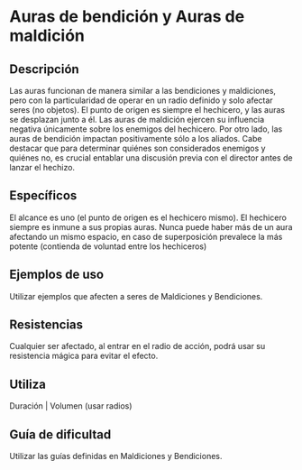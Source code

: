 # Auras de bendición y Auras de maldición

## Descripción

Las auras funcionan de manera similar a las bendiciones y maldiciones, pero con la particularidad de operar en un radio definido y solo afectar seres (no objetos). El punto de origen es siempre el hechicero, y las auras se desplazan junto a él.
Las auras de maldición ejercen su influencia negativa únicamente sobre los enemigos del hechicero. Por otro lado, las auras de bendición impactan positivamente sólo a los aliados. Cabe destacar que para determinar quiénes son considerados enemigos y quiénes no, es crucial entablar una discusión previa con el director antes de lanzar el hechizo.

## Específicos

El alcance es uno (el punto de origen es el hechicero mismo). El hechicero siempre es inmune a sus propias auras. Nunca puede haber más de un aura afectando un mismo espacio, en caso de superposición prevalece la más potente (contienda de voluntad entre los hechiceros)

## Ejemplos de uso

Utilizar ejemplos que afecten a seres de Maldiciones y Bendiciones.

## Resistencias

Cualquier ser afectado, al entrar en el radio de acción, podrá usar su resistencia mágica para evitar el efecto.

## Utiliza

Duración | Volumen (usar radios)

## Guía de dificultad

Utilizar las guías definidas en Maldiciones y Bendiciones.
